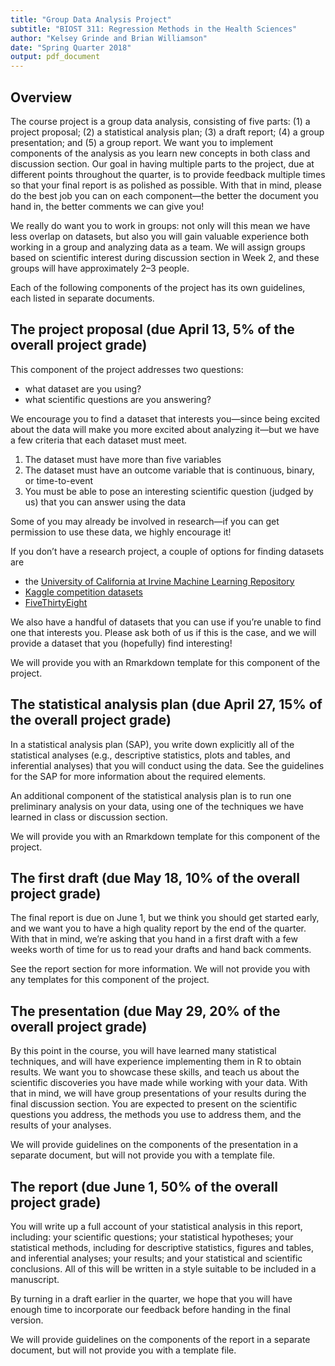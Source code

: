 ```yaml
---
title: "Group Data Analysis Project"
subtitle: "BIOST 311: Regression Methods in the Health Sciences"
author: "Kelsey Grinde and Brian Williamson"
date: "Spring Quarter 2018"
output: pdf_document
---
```


## Overview
The course project is a group data analysis, consisting of five parts: (1) a project proposal; (2) a statistical analysis plan; (3) a draft report; (4) a group presentation; and (5) a group report. We want you to implement components of the analysis as you learn new concepts in both class and discussion section. Our goal in having multiple parts to the project, due at different points throughout the quarter, is to provide feedback multiple times so that your final report is as polished as possible. With that in mind, please do the best job you can on each component---the better the document you hand in, the better comments we can give you!

We really do want you to work in groups: not only will this mean we have less overlap on datasets, but also you will gain valuable experience both working in a group and analyzing data as a team. We will assign groups based on scientific interest during discussion section in Week 2, and these groups will have approximately 2--3 people.

Each of the following components of the project has its own guidelines, each listed in separate documents.

## The project proposal (due April 13, 5% of the overall project grade)

This component of the project addresses two questions: 

* what dataset are you using? 
* what scientific questions are you answering?

We encourage you to find a dataset that interests you---since being excited about the data will make you more excited about analyzing it---but we have a few criteria that each dataset must meet.

1. The dataset must have more than five variables
2. The dataset must have an outcome variable that is continuous, binary, or time-to-event
3. You must be able to pose an interesting scientific question (judged by us) that you can answer using the data

Some of you may already be involved in research---if you can get permission to use these data, we highly encourage it!

If you don't have a research project, a couple of options for finding datasets are

* the [University of California at Irvine Machine Learning Repository](https://archive.ics.uci.edu/ml/datasets.html?format=&task=&att=&area=life&numAtt=&numIns=&type=&sort=nameUp&view=table)
* [Kaggle competition datasets](https://www.kaggle.com/datasets)
* [FiveThirtyEight](https://data.fivethirtyeight.com/)

We also have a handful of datasets that you can use if you're unable to find one that interests you. Please ask both of us if this is the case, and we will provide a dataset that you (hopefully) find interesting!

We will provide you with an Rmarkdown template for this component of the project.

## The statistical analysis plan (due April 27, 15% of the overall project grade)

In a statistical analysis plan (SAP), you write down explicitly all of the statistical analyses (e.g., descriptive statistics, plots and tables, and inferential analyses) that you will conduct using the data. See the guidelines for the SAP for more information about the required elements.

An additional component of the statistical analysis plan is to run one preliminary analysis on your data, using one of the techniques we have learned in class or discussion section. 

We will provide you with an Rmarkdown template for this component of the project.

## The first draft (due May 18, 10% of the overall project grade)

The final report is due on June 1, but we think you should get started early, and we want you to have a high quality report by the end of the quarter. With that in mind, we're asking that you hand in a first draft with a few weeks worth of time for us to read your drafts and hand back comments. 

See the report section for more information. We will not provide you with any templates for this component of the project.

## The presentation (due May 29, 20% of the overall project grade)

By this point in the course, you will have learned many statistical techniques, and will have experience implementing them in R to obtain results. We want you to showcase these skills, and teach us about the scientific discoveries you have made while working with your data. With that in mind, we will have group presentations of your results during the final discussion section. You are expected to present on the scientific questions you address, the methods you use to address them, and the results of your analyses.

We will provide guidelines on the components of the presentation in a separate document, but will not provide you with a template file.

## The report (due June 1, 50% of the overall project grade)

You will write up a full account of your statistical analysis in this report, including: your scientific questions; your statistical hypotheses; your statistical methods, including for descriptive statistics, figures and tables, and inferential analyses; your results; and your statistical and scientific conclusions. All of this will be written in a style suitable to be included in a manuscript.

By turning in a draft earlier in the quarter, we hope that you will have enough time to incorporate our feedback before handing in the final version. 

We will provide guidelines on the components of the report in a separate document, but will not provide you with a template file.